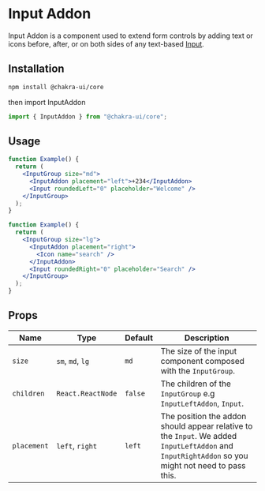 
<Head key="input-addon">
  <title key="tti">Input Addon Component</title>
</Head>

# Input Addon

Input Addon is a component used to extend form controls by adding text or icons
before, after, or on both sides of any text-based [Input](/input).

## Installation

```bash
npm install @chakra-ui/core
```

then import InputAddon

```js
import { InputAddon } from "@chakra-ui/core";
```

## Usage

```jsx
function Example() {
  return (
    <InputGroup size="md">
      <InputAddon placement="left">+234</InputAddon>
      <Input roundedLeft="0" placeholder="Welcome" />
    </InputGroup>
  );
}
```

```jsx
function Example() {
  return (
    <InputGroup size="lg">
      <InputAddon placement="right">
        <Icon name="search" />
      </InputAddon>
      <Input roundedRight="0" placeholder="Search" />
    </InputGroup>
  );
}
```

## Props

| Name        | Type              | Default | Description                                                                                                                                      |
| ----------- | ----------------- | ------- | ------------------------------------------------------------------------------------------------------------------------------------------------ |
| `size`      | `sm`, `md`, `lg`  | `md`    | The size of the input component composed with the `InputGroup`.                                                                                  |
| `children`  | `React.ReactNode` | `false` | The children of the `InputGroup` e.g `InputLeftAddon`, `Input`.                                                                                  |
| `placement` | `left`, `right`   | `left`  | The position the addon should appear relative to the `Input`. We added `InputLeftAddon` and `InputRightAddon` so you might not need to pass this. |
